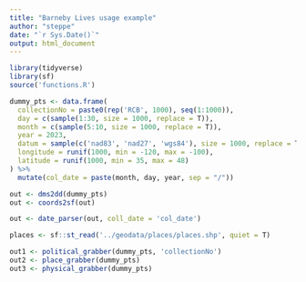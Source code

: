 ```yaml
---
title: "Barneby Lives usage example"
author: "steppe"
date: "`r Sys.Date()`"
output: html_document
---
```



```r
library(tidyverse)
library(sf)
source('functions.R')
```


```r
dummy_pts <- data.frame(
  collectionNo = paste0(rep('RCB', 1000), seq(1:1000)),
  day = c(sample(1:30, size = 1000, replace = T)),
  month = c(sample(5:10, size = 1000, replace = T)),
  year = 2023,
  datum = sample(c('nad83', 'nad27', 'wgs84'), size = 1000, replace = T),
  longitude = runif(1000, min = -120, max = -100), 
  latitude = runif(1000, min = 35, max = 48)
) %>% 
  mutate(col_date = paste(month, day, year, sep = "/"))

```

```r

out <- dms2dd(dummy_pts)
out <- coords2sf(out)

```


```r

out <- date_parser(out, coll_date = 'col_date')

```


```r

places <- sf::st_read('../geodata/places/places.shp', quiet = T)

out1 <- political_grabber(dummy_pts, 'collectionNo')
out2 <- place_grabber(dummy_pts)
out3 <- physical_grabber(dummy_pts)

```


```r

```

